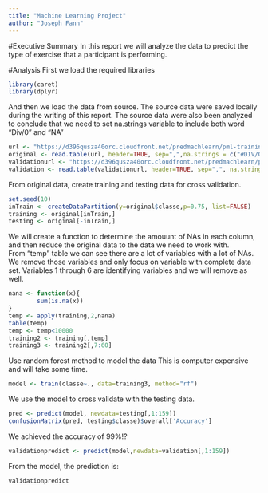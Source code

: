 ---
title: "Machine Learning Project"
author: "Joseph Fann"
---

#Executive Summary
In this report we will analyze the data to predict the type of exercise that a participant is performing.  
  
#Analysis
First we load the required libraries
```{r warning=FALSE, message=FALSE}
library(caret)
library(dplyr)
```
  
And then we load the data from source. 
The source data were saved locally during the writing of this report. 
The source data were also been analyzed to conclude that we need to set na.strings variable to include both word "Div/0" and "NA"
```{r}
url <- "https://d396qusza40orc.cloudfront.net/predmachlearn/pml-training.csv"
original <- read.table(url, header=TRUE, sep=",",na.strings = c("#DIV/0!","NA"))
validationurl <- "https://d396qusza40orc.cloudfront.net/predmachlearn/pml-testing.csv"
validation <- read.table(validationurl, header=TRUE, sep=",", na.strings = c("DIV/0!","NA"))
```
 
From original data, create training and testing data for cross validation. 
```{r}
set.seed(10)
inTrain <- createDataPartition(y=original$classe,p=0.75, list=FALSE)
training <- original[inTrain,]
testing <- original[-inTrain,]
```

We will create a function to determine the amouunt of NAs in each column, and then reduce the original data to the data we need to work with.  
From "temp" table we can see there are a lot of variables with a lot of NAs. 
We remove those variables and only focus on variable with complete data set.
Variables 1 through 6 are identifying variables and we will remove as well.
```{r}
nana <- function(x){
        sum(is.na(x))
}
temp <- apply(training,2,nana)
table(temp)
temp <- temp<10000
training2 <- training[,temp]
training3 <- training2[,7:60]
```

Use random forest method to model the data
This is computer expensive and will take some time. 
```{r,cache=TRUE, message=FALSE, warning=FALSE}
model <- train(classe~., data=training3, method="rf")
```

We use the model to cross validate with the testing data. 
```{r}
pred <- predict(model, newdata=testing[,1:159])
confusionMatrix(pred, testing$classe)$overall['Accuracy']
```
We achieved the accuracy of 99%!?
  
```{r}
validationpredict <- predict(model,newdata=validation[,1:159])
```
From the model, the prediction is:  
```{r}
validationpredict
```